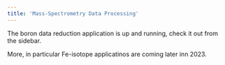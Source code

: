 ```yaml
---
title: 'Mass-Spectrometry Data Processing'
---
```


The boron data reduction application is up and running, check it out from the sidebar.

More, in particular Fe-isotope applicatinos are coming later inn 2023.
